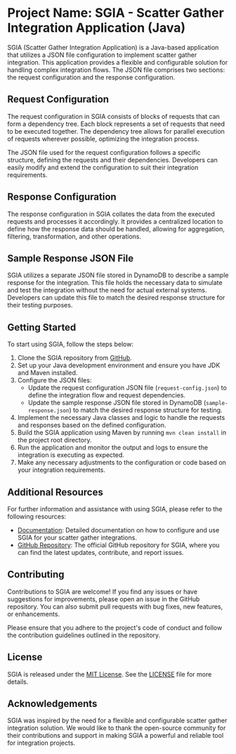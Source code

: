 # Project Name: SGIA - Scatter Gather Integration Application (Java)

SGIA (Scatter Gather Integration Application) is a Java-based application that utilizes a JSON file configuration to implement scatter gather integration. This application provides a flexible and configurable solution for handling complex integration flows. The JSON file comprises two sections: the request configuration and the response configuration.

## Request Configuration

The request configuration in SGIA consists of blocks of requests that can form a dependency tree. Each block represents a set of requests that need to be executed together. The dependency tree allows for parallel execution of requests wherever possible, optimizing the integration process.

The JSON file used for the request configuration follows a specific structure, defining the requests and their dependencies. Developers can easily modify and extend the configuration to suit their integration requirements.

## Response Configuration

The response configuration in SGIA collates the data from the executed requests and processes it accordingly. It provides a centralized location to define how the response data should be handled, allowing for aggregation, filtering, transformation, and other operations.

## Sample Response JSON File

SGIA utilizes a separate JSON file stored in DynamoDB to describe a sample response for the integration. This file holds the necessary data to simulate and test the integration without the need for actual external systems. Developers can update this file to match the desired response structure for their testing purposes.

## Getting Started

To start using SGIA, follow the steps below:

1. Clone the SGIA repository from [GitHub](https://github.com/yourusername/your-repo).
2. Set up your Java development environment and ensure you have JDK and Maven installed.
3. Configure the JSON files:
   - Update the request configuration JSON file (`request-config.json`) to define the integration flow and request dependencies.
   - Update the sample response JSON file stored in DynamoDB (`sample-response.json`) to match the desired response structure for testing.
4. Implement the necessary Java classes and logic to handle the requests and responses based on the defined configuration.
5. Build the SGIA application using Maven by running `mvn clean install` in the project root directory.
6. Run the application and monitor the output and logs to ensure the integration is executing as expected.
7. Make any necessary adjustments to the configuration or code based on your integration requirements.

## Additional Resources

For further information and assistance with using SGIA, please refer to the following resources:

- [Documentation](https://sgia-docs.com): Detailed documentation on how to configure and use SGIA for your scatter gather integrations.
- [GitHub Repository](https://github.com/yourusername/your-repo): The official GitHub repository for SGIA, where you can find the latest updates, contribute, and report issues.

## Contributing

Contributions to SGIA are welcome! If you find any issues or have suggestions for improvements, please open an issue in the GitHub repository. You can also submit pull requests with bug fixes, new features, or enhancements.

Please ensure that you adhere to the project's code of conduct and follow the contribution guidelines outlined in the repository.

## License

SGIA is released under the [MIT License](https://opensource.org/licenses/MIT). See the [LICENSE](https://github.com/yourusername/your-repo/blob/main/LICENSE) file for more details.

## Acknowledgements

SGIA was inspired by the need for a flexible and configurable scatter gather integration solution. We would like to thank the open-source community for their contributions and support in making SGIA a powerful and reliable tool for integration projects.
